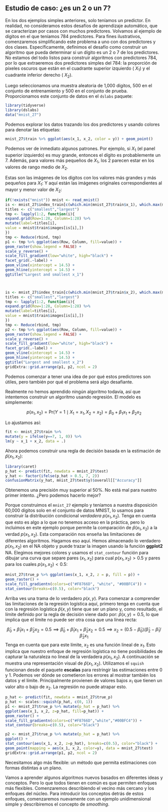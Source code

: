 ## Estudio de caso: ¿es un 2 o un 7? {#two-or-seven}

En los dos ejemplos simples anteriores, solo teníamos un predictor. En realidad, no consideramos estos desafíos de aprendizaje automático, que se caracterizan por casos con muchos predictores. Volvamos al ejemplo de dígitos en el que teníamos 784 predictores. Para fines ilustrativos, comenzaremos simplificando este problema a uno con dos predictores y dos clases. Específicamente, definimos el desafío como construir un algoritmo que pueda determinar si un dígito es un 2 o 7 de los predictores. No estamos del todo listos para construir algoritmos con predictores 784, por lo que extraeremos dos predictores simples del 784: la proporción de píxeles oscuros que están en el cuadrante superior izquierdo ( $X_1$) y el cuadrante inferior derecho ( $X_2$).

Luego seleccionamos una muestra aleatoria de 1,000 dígitos, 500 en el conjunto de entrenamiento y 500 en el conjunto de prueba. Proporcionamos este conjunto de datos en el `dslabs` paquete:

```r
library(tidyverse)
library(dslabs)
data("mnist_27")
```

Podemos explorar los datos trazando los dos predictores y usando colores para denotar las etiquetas:

```r
mnist_27$train %>% ggplot(aes(x_1, x_2, color = y)) + geom_point()
```

Podemos ver de inmediato algunos patrones. Por ejemplo, si $X_1$ (el panel superior izquierdo) es muy grande, entonces el dígito es probablemente un 7. Además, para valores más pequeños de $X_1$, los 2 parecen estar en los valores de rango medio de $X_2$.

Estas son las imágenes de los dígitos con los valores más grandes y más pequeños para $X_1$:
Y aquí están las imágenes originales correspondientes al mayor y menor valor de $X_2$:

```r
if(!exists("mnist")) mnist <- read_mnist()
is <- mnist_27$index_train[c(which.min(mnist_27$train$x_1), which.max(mnist_27$train$x_1))]
titles <- c("smallest","largest")
tmp <- lapply(1:2, function(i){
expand.grid(Row=1:28, Column=1:28) %>%
mutate(label=titles[i],
value = mnist$train$images[is[i],])
})
tmp <- Reduce(rbind, tmp)
p1 <- tmp %>% ggplot(aes(Row, Column, fill=value)) +
geom_raster(show.legend = FALSE) +
scale_y_reverse() +
scale_fill_gradient(low="white", high="black") +
facet_grid(.~label) +
geom_vline(xintercept = 14.5) +
geom_hline(yintercept = 14.5) +
ggtitle("Largest and smallest x_1")



is <- mnist_27$index_train[c(which.min(mnist_27$train$x_2), which.max(mnist_27$train$x_2))]
titles <- c("smallest","largest")
tmp <- lapply(1:2, function(i){
expand.grid(Row=1:28, Column=1:28) %>%
mutate(label=titles[i],
value = mnist$train$images[is[i],])
})
tmp <- Reduce(rbind, tmp)
p2 <- tmp %>% ggplot(aes(Row, Column, fill=value)) +
geom_raster(show.legend = FALSE) +
scale_y_reverse() +
scale_fill_gradient(low="white", high="black") +
facet_grid(.~label) +
geom_vline(xintercept = 14.5) +
geom_hline(yintercept = 14.5) +
ggtitle("Largest and smallest x_2")
gridExtra::grid.arrange(p1, p2, ncol = 2)
```

Podemos comenzar a tener una idea de por qué estos predictores son útiles, pero también por qué el problema será algo desafiante.

Realmente no hemos aprendido ningún algoritmo todavía, así que intentemos construir un algoritmo usando regresión. El modelo es simplemente:

$$
p(x_1, x_2) = \mbox{Pr}(Y=1 \mid X_1=x_1 , X_2 = x_2) =
\beta_0 + \beta_1 x_1 + \beta_2 x_2
$$

Lo ajustamos así:

```r
fit <- mnist_27$train %>%
mutate(y = ifelse(y==7, 1, 0)) %>%
lm(y ~ x_1 + x_2, data = .)
```

Ahora podemos construir una regla de decisión basada en la estimación de $\hat{p}(x_1, x_2)$:

```r
library(caret)
p_hat <- predict(fit, newdata = mnist_27$test)
y_hat <- factor(ifelse(p_hat > 0.5, 7, 2))
confusionMatrix(y_hat, mnist_27$test$y)$overall[["Accuracy"]]
```

Obtenemos una precisión muy superior al 50%. No está mal para nuestro primer intento. ¿Pero podemos hacerlo mejor?

Porque construimos el `mnist_27` ejemplo y teníamos a nuestra disposición 60,000 dígitos solo en el conjunto de datos MNIST, lo usamos para construir la distribución condicional _verdadera_ $p(x_1, x_2)$. Tenga en cuenta que esto es algo a lo que no tenemos acceso en la práctica, pero lo incluimos en este ejemplo porque permite la comparación de $\hat{p}(x_1, x_2)$ a la verdad $p(x_1, x_2)$. Esta comparación nos enseña las limitaciones de diferentes algoritmos. Hagamos eso aquí. Hemos almacenado lo verdadero $p(x_1,x_2)$ en el NA objeto y puede trazar la imagen usando la función __ggplot2__ NA.
Elegimos mejores colores y usamos el `stat_contour` función para dibujar una curva que separe pares $(x_1,x_2)$ para cual $p(x_1,x_2) > 0.5$ y pares para los cuales $p(x_1,x_2) < 0.5$:

```r
mnist_27$true_p %>% ggplot(aes(x_1, x_2, z = p, fill = p)) +
geom_raster() +
scale_fill_gradientn(colors=c("#F8766D", "white", "#00BFC4")) +
stat_contour(breaks=c(0.5), color="black")
```

Arriba ves una trama de lo verdadero $p(x,y)$. Para comenzar a comprender las limitaciones de la regresión logística aquí, primero tenga en cuenta que con la regresión logística $\hat{p}(x,y)$ tiene que ser un plano y, como resultado, el límite definido por la regla de decisión viene dado por:
$\hat{p}(x,y) = 0.5$, lo que implica que el límite no puede ser otra cosa que una línea recta:

$$
\hat{\beta}_0 + \hat{\beta}_1 x_1 + \hat{\beta}_2 x_2 = 0.5 \implies
\hat{\beta}_0 + \hat{\beta}_1 x_1 + \hat{\beta}_2 x_2 = 0.5 \implies
x_2 = (0.5-\hat{\beta}_0)/\hat{\beta}_2 -\hat{\beta}_1/\hat{\beta}_2 x_1
$$
Tenga en cuenta que para este límite, $x_2$ es una función lineal de $x_1$. Esto implica que nuestro enfoque de regresión logística no tiene posibilidades de capturar la naturaleza no lineal de la verdadera $p(x_1,x_2)$. A continuación se muestra una representación visual de $\hat{p}(x_1, x_2)$. Utilizamos el `squish` funcionan desde el paquete **escalas** para restringir las estimaciones entre 0 y 1. Podemos ver dónde se cometieron los errores al mostrar también los datos y el límite. Principalmente provienen de valores bajos $x_1$ que tienen un valor alto o bajo de $x_2$. La regresión no puede atrapar esto.

```r
p_hat <- predict(fit, newdata = mnist_27$true_p)
p_hat <- scales::squish(p_hat, c(0, 1))
p1 <- mnist_27$true_p %>% mutate(p_hat = p_hat) %>%
ggplot(aes(x_1, x_2, z=p_hat, fill=p_hat)) +
geom_raster() +
scale_fill_gradientn(colors=c("#F8766D","white","#00BFC4")) +
stat_contour(breaks=c(0.5), color="black")

p2 <- mnist_27$true_p %>% mutate(p_hat = p_hat) %>%
ggplot() +
stat_contour(aes(x_1, x_2, z=p_hat), breaks=c(0.5), color="black") +
geom_point(mapping = aes(x_1, x_2, color=y), data = mnist_27$test)
gridExtra::grid.arrange(p1, p2, ncol = 2)
```

Necesitamos algo más flexible: un método que permita estimaciones con formas distintas a un plano.

Vamos a aprender algunos algoritmos nuevos basados en diferentes ideas y conceptos. Pero lo que todos tienen en común es que permiten enfoques más flexibles. Comenzaremos describiendo el vecino más cercano y los enfoques del núcleo. Para introducir los conceptos detrás de estos enfoques, comenzaremos nuevamente con un ejemplo unidimensional simple y describiremos el concepto de _smoothing_.


